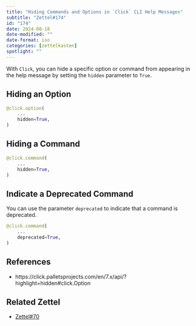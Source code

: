 ```yaml
---
title: "Hiding Commands and Options in `Click` CLI Help Messages"
subtitle: "Zettel#174"
id: "174"
date: 2024-08-18
date-modified: ""
date-format: iso
categories: [zettelkasten]
spotlight: ""
---
```

With `Click`, you can hide a specific option or command from appearing in the help message by setting the `hidden` parameter to `True`.

## Hiding an Option

```python
@click.option(
    ...
    hidden=True,
)
```

## Hiding a Command

```python
@click.command(
    ...
    hidden=True,
)
```

## Indicate a Deprecated Command

You can use the parameter `deprecated` to indicate that a command is deprecated.

```python
@click.command(
    ...
    deprecated=True,
)
```

## References

* https://click.palletsprojects.com/en/7.x/api/?highlight=hidden#click.Option

## Related Zettel

* [Zettel#70](/zettel/70/)
